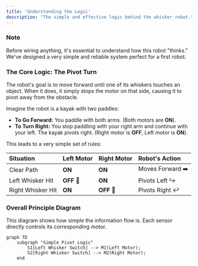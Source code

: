 ```yaml
---
title: 'Understanding the Logic'
description: "The simple and effective logic behind the whisker robot."
---
```


### Note
Before wiring anything, it's essential to understand how this robot "thinks." We've designed a very simple and reliable system perfect for a first robot.

### The Core Logic: The Pivot Turn

The robot's goal is to move forward until one of its whiskers touches an object. When it does, it simply stops the motor on that side, causing it to pivot away from the obstacle.

Imagine the robot is a kayak with two paddles:

- **To Go Forward:** You paddle with both arms. (Both motors are **ON**).
- **To Turn Right:** You stop paddling with your right arm and continue with your left. The kayak pivots right. (Right motor is **OFF**, Left motor is **ON**).

This leads to a very simple set of rules:

| Situation | Left Motor | Right Motor | Robot's Action |
| :--- | :--- | :--- | :--- |
| Clear Path | **ON** | **ON** | Moves Forward ➡️ |
| Left Whisker Hit | **OFF** 🛑 | **ON** | Pivots Left ↪️ |
| Right Whisker Hit | **ON** | **OFF** 🛑 | Pivots Right ↩️ |


### Overall Principle Diagram

This diagram shows how simple the information flow is. Each sensor directly controls its corresponding motor.

```mermaid
graph TD
    subgraph "Simple Pivot Logic"
        S1[Left Whisker Switch] --> M1(Left Motor);
        S2[Right Whisker Switch] --> M2(Right Motor);
    end
